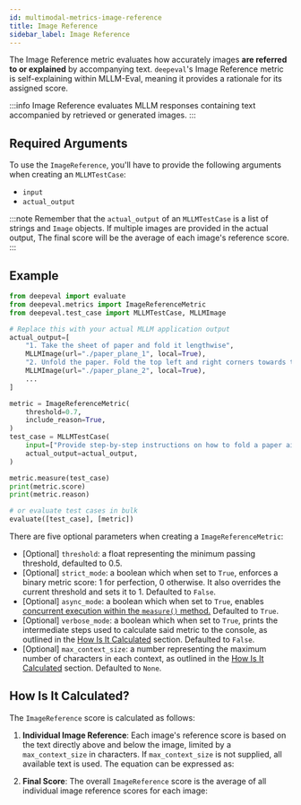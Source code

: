```yaml
---
id: multimodal-metrics-image-reference
title: Image Reference
sidebar_label: Image Reference
---
```



The Image Reference metric evaluates how accurately images **are referred to or explained** by accompanying text. `deepeval`'s Image Reference metric is self-explaining within MLLM-Eval, meaning it provides a rationale for its assigned score.

:::info
Image Reference evaluates MLLM responses containing text accompanied by retrieved or generated images.
:::

## Required Arguments

To use the `ImageReference`, you'll have to provide the following arguments when creating an `MLLMTestCase`:

- `input`
- `actual_output`

:::note
Remember that the `actual_output` of an `MLLMTestCase` is a list of strings and `Image` objects. If multiple images are provided in the actual output, The final score will be the average of each image's reference score.
:::

## Example

```python
from deepeval import evaluate
from deepeval.metrics import ImageReferenceMetric
from deepeval.test_case import MLLMTestCase, MLLMImage

# Replace this with your actual MLLM application output
actual_output=[
    "1. Take the sheet of paper and fold it lengthwise",
    MLLMImage(url="./paper_plane_1", local=True),
    "2. Unfold the paper. Fold the top left and right corners towards the center.",
    MLLMImage(url="./paper_plane_2", local=True),
    ...
]

metric = ImageReferenceMetric(
    threshold=0.7,
    include_reason=True,
)
test_case = MLLMTestCase(
    input=["Provide step-by-step instructions on how to fold a paper airplane."],
    actual_output=actual_output,
)

metric.measure(test_case)
print(metric.score)
print(metric.reason)

# or evaluate test cases in bulk
evaluate([test_case], [metric])
```

There are five optional parameters when creating a `ImageReferenceMetric`:

- [Optional] `threshold`: a float representing the minimum passing threshold, defaulted to 0.5.
- [Optional] `strict_mode`: a boolean which when set to `True`, enforces a binary metric score: 1 for perfection, 0 otherwise. It also overrides the current threshold and sets it to 1. Defaulted to `False`.
- [Optional] `async_mode`: a boolean which when set to `True`, enables [concurrent execution within the `measure()` method.](metrics-introduction#measuring-metrics-in-async) Defaulted to `True`.
- [Optional] `verbose_mode`: a boolean which when set to `True`, prints the intermediate steps used to calculate said metric to the console, as outlined in the [How Is It Calculated](#how-is-it-calculated) section. Defaulted to `False`.
- [Optional] `max_context_size`: a number representing the maximum number of characters in each context, as outlined in the [How Is It Calculated](#how-is-it-calculated) section. Defaulted to `None`.

## How Is It Calculated?

The `ImageReference` score is calculated as follows:

1. **Individual Image Reference**: Each image's reference score is based on the text directly above and below the image, limited by a `max_context_size` in characters. If `max_context_size` is not supplied, all available text is used. The equation can be expressed as:

<Equation formula="R_i = f(\text{Context}_{\text{above}}, \text{Context}_{\text{below}}, \text{Image}_i)" />

2. **Final Score**: The overall `ImageReference` score is the average of all individual image reference scores for each image:

<Equation formula="O = \frac{\sum_{i=1}^n R_i}{n}" />
